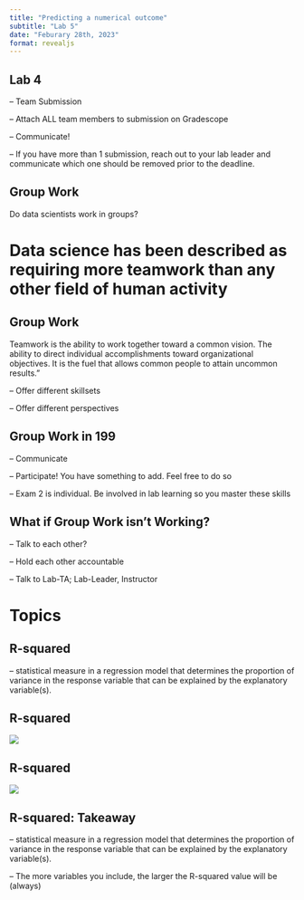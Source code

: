 ```yaml
---
title: "Predicting a numerical outcome"
subtitle: "Lab 5"
date: "Feburary 28th, 2023"
format: revealjs
---
```



## Lab 4

-- Team Submission

-- Attach ALL team members to submission on Gradescope

-- Communicate!

-- If you have more than 1 submission, reach out to your lab leader and communicate which one should be removed prior to the deadline. 

## Group Work 

Do data scientists work in groups?

# **Data science has been described as requiring more teamwork than any other field of human activity**

## Group Work 

Teamwork is the ability to work together toward a common vision. The ability to direct individual accomplishments toward organizational objectives. It is the fuel that allows common people to attain uncommon results.”

-- Offer different skillsets 

-- Offer different perspectives 

## Group Work in 199 

-- Communicate 

-- Participate! You have something to add. Feel free to do so

-- Exam 2 is individual. Be involved in lab learning so you master these skills

## What if Group Work isn't Working?

-- Talk to each other? 

-- Hold each other accountable 

-- Talk to Lab-TA; Lab-Leader, Instructor 

# Topics

## R-squared 

--  statistical measure in a regression model that determines the proportion of variance in the response variable that can be explained by the explanatory variable(s).

## R-squared 

![](images/R-squared.png)

## R-squared 

![](images/sst.2.png)

## R-squared: Takeaway 

--  statistical measure in a regression model that determines the proportion of variance in the response variable that can be explained by the explanatory variable(s).

-- The more variables you include, the larger the R-squared value will be (always)